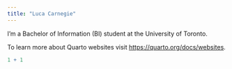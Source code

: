 ```yaml
---
title: "Luca Carnegie"
---
```


I'm a Bachelor of Information (BI) student at the University of Toronto.

To learn more about Quarto websites visit <https://quarto.org/docs/websites>.

```r
1 + 1
```
